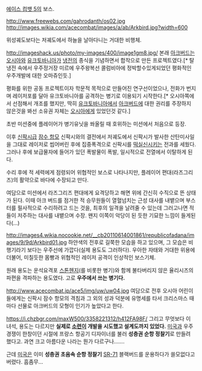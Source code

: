 [[에이스 컴뱃 5]]의 보스.

http://www.freewebs.com/gahrodanth/os02.jpg
http://images.wikia.com/acecombat/images/a/ab/Arkbird.jpg?width=600

위성궤도보다는 저궤도에서 하늘을 날아다니는 거대한 비행체.

http://imageshack.us/photo/my-images/400/image1gm8.jpg/
본래 [[아크버드]]는 [[오시아]]와 [[유크토바니아]]가 [[냉전]]의 종식을 기념하면서 합작으로 만든 프로젝트였다.[* 탈냉전 속에서 우주정거장 미르에 우주왕복선 콜럼비아에 정박할수있게되었던 평화적인 우주개발에 대한 오마쥬인듯.]

평화를 위한 공동 프로젝트이자 학문적 목적으로 만들어진 연구선이었으나, 전화가 번지며 레이저포를 달아 유크토바니아를 공격하는 병기로 이용되기 시작한다.[* 오시아쪽에서 선점해서 개조를 했지만, 딱히 [[유크토바니아]]에서 [[아크버드]]에 대한 권리를 주장하지 않은것을 봐선 소유권 자체는 [[오시아]]에게 있었던것 같다.]

초반 미션중에 플레이어가 병기유닛을 쏴올릴 때 호위하는 미션에서 처음으로 등장.

이후 [[신팍시]]급 [[잠수 항모]] 신팍시와의 결전에서 저궤도에서 신팍시가 발사한 산탄미사일을 그대로 레이저로 씹어버린 후에 집중폭격으로 신팍시를 [[떡실신]]시키는 전과를 세웠다. 그러나 후에 보급물자에 들어가 있던 폭발물이 폭발, 일시적으로 전열에서 이탈하게 된다.

수리 후에 적 세력에게 점령되어 위협적인 보스로 나타나지만, 플레이어 편대(라즈그리즈)의 활약으로 바다에 수장되고 만다.

여담으로 미션에서 라즈그리즈 편대에게 요격당하고 해면 위에 간신히 수직으로 뜬 상태가 된다. 이때 아크 버드를 점거한 적 승무원들이 열혈넘치는 근성 대사를 내뱉으며 부스터를 필사적으로 수리하려고 드는 것을, 최후의 일격을 날려줄 수 있는데 그러고나면 적들이 저주하는 대사를 내뱉으며 수장. 왠지 이쪽이 악당이 된 듯한 기묘한 느낌이 들게된다(...)

http://images4.wikia.nocookie.net/__cb20110614001861/republicofadana/images/9/9d/Arkbird01.jpg
하얀색의 전후로 길쭉한 모습을 하고 있으며, 그 모습은 비행기라기 보다는 우주선에 가깝다(실제 용도도 그러하다). 우아한 자태와 거대한 위용에 더불어, 미칠듯한 몸빵과 위협적인 레이저 공격이 인상적인 보스기체.

원래 용도는 운석요격포 [[스톤헨지]](를 비롯한 병기)와 함께 불타버리지 않은 율리시즈의 파편을 격파하는 용도였다. 고로 '''우주에서 쓰는 병기다.'''

http://www.acecombat.jp/ace5/img/uw/uw04.jpg
여담으로 전후 오시아 어린이들에게는 신팍시 잠수 항모의 격침과 그 외의 성과 덕분에 유명세를 타서 크리스마스 때마다 선물로 아크버드의 모형이 인기가 높았다고 한다.

https://i.chzbgr.com/maxW500/3358221312/h412FA98F/
그리고 무엇보다 이 녀석, 용도는 다르지만 '''실제로 [[소련]]이 개발을 시도했고 설계도까지 있었다.''' [[미국]]과 우주 경쟁이 한창이던 시절에 프랑스 항공기 디자이너를 불러 '''성층권 순항 정찰기'''로 만들려 했다고. 과연 크고 아름다운 나라는 뭔가 다르구나…….

근데 [[미국]]은 이미 '''성층권 초음속 순항 정찰기''' [[SR-71]] 블랙버드를 운용하다가 쓸모없다고 버렸다. 흠좀무...
